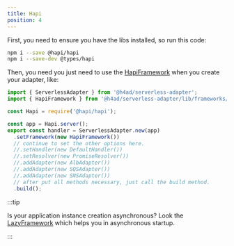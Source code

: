 ---
title: Hapi
position: 4
---

First, you need to ensure you have the libs installed, so run this code:

```bash
npm i --save @hapi/hapi
npm i --save-dev @types/hapi
```

Then, you need you just need to use the [HapiFramework](../../api/Frameworks/HapiFramework) when you create your adapter, like:

```ts title="index.ts"
import { ServerlessAdapter } from '@h4ad/serverless-adapter';
import { HapiFramework } from '@h4ad/serverless-adapter/lib/frameworks/hapi';

const Hapi = require('@hapi/hapi');

const app = Hapi.server();
export const handler = ServerlessAdapter.new(app)
  .setFramework(new HapiFramework())
  // continue to set the other options here.
  //.setHandler(new DefaultHandler())
  //.setResolver(new PromiseResolver())
  //.addAdapter(new AlbAdapter())
  //.addAdapter(new SQSAdapter())
  //.addAdapter(new SNSAdapter())
  // after put all methods necessary, just call the build method.
  .build();
```

:::tip

Is your application instance creation asynchronous? Look the [LazyFramework](./lazy) which helps you in asynchronous startup.

:::

